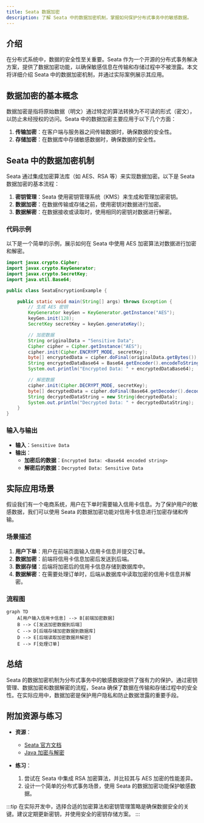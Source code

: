 ```yaml
---
title: Seata 数据加密
description: 了解 Seata 中的数据加密机制，掌握如何保护分布式事务中的敏感数据。
---
```


## 介绍

在分布式系统中，数据的安全性至关重要。Seata 作为一个开源的分布式事务解决方案，提供了数据加密功能，以确保敏感信息在传输和存储过程中不被泄露。本文将详细介绍 Seata 中的数据加密机制，并通过实际案例展示其应用。

## 数据加密的基本概念

数据加密是指将原始数据（明文）通过特定的算法转换为不可读的形式（密文），以防止未经授权的访问。Seata 中的数据加密主要应用于以下几个方面：

1. **传输加密**：在客户端与服务器之间传输数据时，确保数据的安全性。
2. **存储加密**：在数据库中存储敏感数据时，确保数据的安全性。

## Seata 中的数据加密机制

Seata 通过集成加密算法库（如 AES、RSA 等）来实现数据加密。以下是 Seata 数据加密的基本流程：

1. **密钥管理**：Seata 使用密钥管理系统（KMS）来生成和管理加密密钥。
2. **数据加密**：在数据传输或存储之前，使用密钥对数据进行加密。
3. **数据解密**：在数据接收或读取时，使用相同的密钥对数据进行解密。

### 代码示例

以下是一个简单的示例，展示如何在 Seata 中使用 AES 加密算法对数据进行加密和解密。

```java
import javax.crypto.Cipher;
import javax.crypto.KeyGenerator;
import javax.crypto.SecretKey;
import java.util.Base64;

public class SeataEncryptionExample {

    public static void main(String[] args) throws Exception {
        // 生成 AES 密钥
        KeyGenerator keyGen = KeyGenerator.getInstance("AES");
        keyGen.init(128);
        SecretKey secretKey = keyGen.generateKey();

        // 加密数据
        String originalData = "Sensitive Data";
        Cipher cipher = Cipher.getInstance("AES");
        cipher.init(Cipher.ENCRYPT_MODE, secretKey);
        byte[] encryptedData = cipher.doFinal(originalData.getBytes());
        String encryptedDataBase64 = Base64.getEncoder().encodeToString(encryptedData);
        System.out.println("Encrypted Data: " + encryptedDataBase64);

        // 解密数据
        cipher.init(Cipher.DECRYPT_MODE, secretKey);
        byte[] decryptedData = cipher.doFinal(Base64.getDecoder().decode(encryptedDataBase64));
        String decryptedDataString = new String(decryptedData);
        System.out.println("Decrypted Data: " + decryptedDataString);
    }
}
```

### 输入与输出

- **输入**：`Sensitive Data`
- **输出**：
  - **加密后的数据**：`Encrypted Data: <Base64 encoded string>`
  - **解密后的数据**：`Decrypted Data: Sensitive Data`

## 实际应用场景

假设我们有一个电商系统，用户在下单时需要输入信用卡信息。为了保护用户的敏感数据，我们可以使用 Seata 的数据加密功能对信用卡信息进行加密存储和传输。

### 场景描述

1. **用户下单**：用户在前端页面输入信用卡信息并提交订单。
2. **数据加密**：前端将信用卡信息加密后发送到后端。
3. **数据存储**：后端将加密后的信用卡信息存储到数据库中。
4. **数据解密**：在需要处理订单时，后端从数据库中读取加密的信用卡信息并解密。

### 流程图

```mermaid
graph TD
    A[用户输入信用卡信息] --> B[前端加密数据]
    B --> C[发送加密数据到后端]
    C --> D[后端存储加密数据到数据库]
    D --> E[后端读取加密数据并解密]
    E --> F[处理订单]
```

## 总结

Seata 的数据加密机制为分布式事务中的敏感数据提供了强有力的保护。通过密钥管理、数据加密和数据解密的流程，Seata 确保了数据在传输和存储过程中的安全性。在实际应用中，数据加密是保护用户隐私和防止数据泄露的重要手段。

## 附加资源与练习

- **资源**：
  - [Seata 官方文档](https://seata.io/zh-cn/docs/)
  - [Java 加密与解密](https://docs.oracle.com/javase/8/docs/technotes/guides/security/crypto/CryptoSpec.html)

- **练习**：
  1. 尝试在 Seata 中集成 RSA 加密算法，并比较其与 AES 加密的性能差异。
  2. 设计一个简单的分布式事务场景，使用 Seata 的数据加密功能保护敏感数据。

:::tip
在实际开发中，选择合适的加密算法和密钥管理策略是确保数据安全的关键。建议定期更新密钥，并使用安全的密钥存储方案。
:::